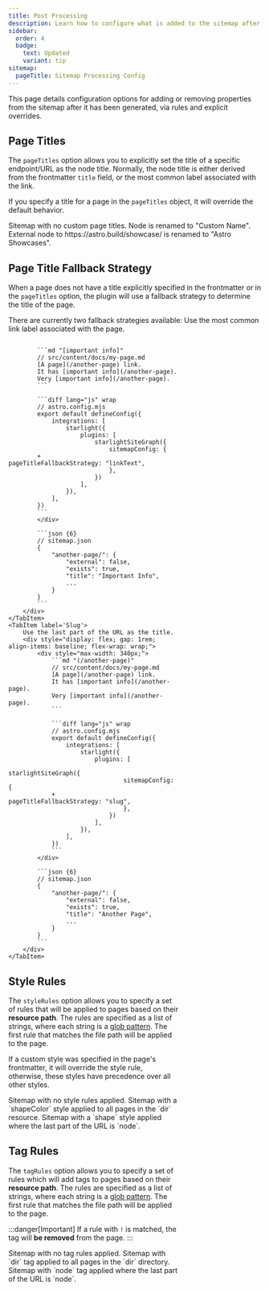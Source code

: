 ```yaml
---
title: Post Processing
description: Learn how to configure what is added to the sitemap after it has been generated.
sidebar:
  order: 4
  badge:
    text: Updated
    variant: tip
sitemap:
  pageTitle: Sitemap Processing Config
---
```



This page details configuration options for adding or removing properties from the sitemap after it has been generated,
via rules and explicit overrides.

## Page Titles

The `pageTitles` option allows you to explicitly set the title of a specific endpoint/URL as the node title.
Normally, the node title is either derived from the frontmatter `title` field, or the most common
label associated with the link.

If you specify a title for a page in the `pageTitles` object, it will override the default behavior.

<Tabs>
	<TabItem label='{}' >
		Sitemap with no custom page titles.
		<GraphExample id="unchanged-name-graph-showcase" config={{}} baseConfig={frozenConfig} sitemap={nameExampleSitemap} slug={"node/"}/>
	</TabItem>
	<TabItem label='{ "node/": "Custom Name"}'>
		Node is renamed to "Custom Name".
		<GraphExample id="custom-name-graph-showcase" config={{}} baseConfig={frozenConfig} sitemap={renameNodes(nameExampleSitemap, { "node/": "Custom Name"})} slug={"node/"}/>
	</TabItem>
	<TabItem label='{ "https://astro.build/showcase/": "Astro Showcases"}'>
		External node to https://astro.build/showcase/ is renamed to "Astro Showcases".
		<GraphExample id="external-name-graph-showcase" config={{}} baseConfig={frozenConfig} sitemap={renameNodes(nameExampleSitemap, { "https://astro.build/showcase/": "Astro Showcases"})} slug={"node/"}/>
	</TabItem>
</Tabs>


## <Badge text="New" variant="caution" size="large" /> Page Title Fallback Strategy

When a page does not have a title explicitly specified in the frontmatter or in the `pageTitles` option,
the plugin will use a fallback strategy to determine the title of the page.

There are currently two fallback strategies available:
<Tabs>
	<TabItem label='Link Text' >
		Use the most common link label associated with the page.
		<div style="display: flex; gap: 1rem; align-items: baseline; flex-wrap: wrap;">
			<div style="max-width: 340px;">

			```md "[important info]"
			// src/content/docs/my-page.md
			[A page](/another-page) link.
			It has [important info](/another-page).
			Very [important info](/another-page).
			```

			```diff lang="js" wrap
			// astro.config.mjs
			export default defineConfig({
				integrations: [
					starlight({
						plugins: [
							starlightSiteGraph({
								sitemapConfig: {
			+						pageTitleFallbackStrategy: "linkText",
								},
							})
						],
					}),
				],
			})
			```
			</div>

			```json {6}
			// sitemap.json
			{
				"another-page/": {
					"external": false,
					"exists": true,
					"title": "Important Info",
					...
				}
			}
			```
		</div>
	</TabItem>
	<TabItem label='Slug'>
		Use the last part of the URL as the title.
		<div style="display: flex; gap: 1rem; align-items: baseline; flex-wrap: wrap;">
			<div style="max-width: 340px;">
				```md "(/another-page)"
				// src/content/docs/my-page.md
				[A page](/another-page) link.
				It has [important info](/another-page).
				Very [important info](/another-page).
				```

				```diff lang="js" wrap
				// astro.config.mjs
				export default defineConfig({
					integrations: [
						starlight({
							plugins: [
								starlightSiteGraph({
									sitemapConfig: {
				+						pageTitleFallbackStrategy: "slug",
									},
								})
							],
						}),
					],
				})
				```
			</div>

			```json {6}
			// sitemap.json
			{
				"another-page/": {
					"external": false,
					"exists": true,
					"title": "Another Page",
					...
				}
			}
			```
		</div>
	</TabItem>
</Tabs>


## Style Rules

The `styleRules` option allows you to specify a set of rules that will be applied to pages based on their  **resource path**.
The rules are specified as a list of strings, where each string is a [glob pattern](/starlight-site-graph/concepts/globs).
The first rule that matches the file path will be applied to the page.

If a custom style was specified in the page's frontmatter, it will override the style rule,
otherwise, these styles have precedence over all other styles.

<Tabs>
	<TabItem label='{}' >
		Sitemap with no style rules applied.
		<GraphExample id="unchanged-style-graph-showcase" config={{}} baseConfig={frozenConfig} sitemap={styleRulesExampleSitemap} slug={"node/"}/>
	</TabItem>
	<TabItem label='{["**/dir/**"]: {shapeColor: "nodeColor7"}}' >
		Sitemap with a `shapeColor` style applied to all pages in the `dir` resource.
		<GraphExample id="unchanged-style-graph-showcase" config={{}} baseConfig={frozenConfig} sitemap={restyleNodes(styleRulesExampleSitemap, new Map([[["**/dir/**"], {shapeColor: "nodeColor7"}]]))} slug={"node/"}/>
	</TabItem>
	<TabItem label='{["**/node"]: {shape: "triangle"}}' >
		Sitemap with a `shape` style applied where the last part of the URL is `node`.
		<GraphExample id="unchanged-style-graph-showcase" config={{}} baseConfig={frozenConfig} sitemap={restyleNodes(styleRulesExampleSitemap, new Map([[["**/node/"], {shape: "triangle"}]]))} slug={"node/"}/>
	</TabItem>
</Tabs>

## Tag Rules

The `tagRules` option allows you to specify a set of rules which will add tags to pages based on their **resource path**.
The rules are specified as a list of strings, where each string is a [glob pattern](/starlight-site-graph/concepts/globs).
The first rule that matches the file path will be applied to the page.

:::danger[Important]
If a rule with `!` is matched, the tag will **be removed** from the page.
:::

<Tabs>
	<TabItem label='{}' >
		Sitemap with no tag rules applied.
		<GraphExample id="unchanged-tag-graph-showcase" config={{ tagRenderMode: "node" }} baseConfig={frozenConfig} sitemap={styleRulesExampleSitemap} slug={"node/"}/>
	</TabItem>
	<TabItem label='{ "dir": ["**/dir/**"]}' >
		Sitemap with `dir` tag applied to all pages in the `dir` directory.
		<GraphExample id="unchanged-tag-graph-showcase" config={{ tagRenderMode: "node" }} baseConfig={frozenConfig} sitemap={addTags(styleRulesExampleSitemap, { "dir": ["**/dir/**"] })} slug={"node/"}/>
	</TabItem>
	<TabItem label='{ "node": ["**/node"]}' >
		Sitemap with `node` tag applied where the last part of the URL is `node`.
		<GraphExample id="unchanged-tag-graph-showcase" config={{ tagRenderMode: "node" }} baseConfig={frozenConfig} sitemap={addTags(styleRulesExampleSitemap, { "node": ["**/node/"] })} slug={"node/"}/>
	</TabItem>
</Tabs>

